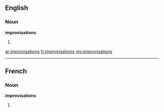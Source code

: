 ==English==

===Noun===
'''improvisations'''

# {{plural of|[[improvisation]]}}

[[ar:improvisations]]
[[fr:improvisations]]
[[my:improvisations]]

----
==French==

===Noun===
'''improvisations''' {{f}}

# {{plural of|[[improvisation]]|lang=fr}}
{{rfc-auto}}